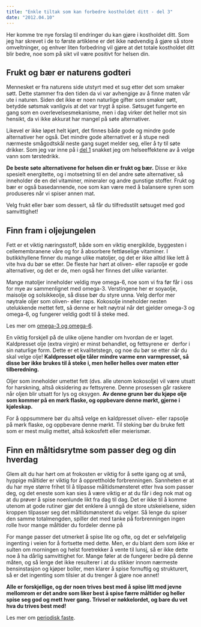 ```yaml
---
title: "Enkle tiltak som kan forbedre kostholdet ditt - del 3"
date: "2012.04.10"
---
```


Her komme tre nye forslag til endringer du kan gjøre i kostholdet ditt. Som jeg har skrevet i de to første artiklene er det ikke nødvendig å gjøre så store omveltninger, og enhver liten forbedring vil gjøre at det totale kostholdet ditt blir bedre, noe som på sikt vil være positivt for helsen din.

## Frukt og bær er naturens godteri

Mennesket er fra naturens side utstyrt med et sug etter det som smaker søtt. Dette stammer fra den tiden da vi var avhengige av å finne maten vår ute i naturen. Siden det ikke er noen naturlige gifter som smaker søtt, betydde søtsmak vanligvis at det var trygt å spise. Søtsuget fungerte en gang som en overlevelsesmekanisme, men i dag virker det heller mot sin hensikt, da vi ikke akkurat har mangel på søte alternativer.

Likevel er ikke løpet helt kjørt, det finnes både gode og mindre gode alternativer her også. Det mindre gode alternativet er å stupe nedi nærmeste smågodtskål neste gang suget melder seg, eller å ty til søte drikker. Som jeg var inne på i [del 1](kosthold-tiltak-1.qmd) snakket jeg om helseeffektene av å velge vann som tørstedrikk.

**De beste søte alternativene for helsen din er frukt og bær.** Disse er ikke spesielt energitette, og i motsetning til en del andre søte alternativer, så inneholder de en del vitaminer, mineraler og andre gunstige stoffer. Frukt og bær er også basedannende, noe som kan være med å balansere syren som produseres når vi spiser annen mat.

Velg frukt eller bær som dessert, så får du tilfredsstilt søtsuget med god samvittighet!

## Finn fram i oljejungelen

Fett er et viktig næringsstoff, både som en viktig energikilde, byggesten i cellemembranene våre og for å absorbere fettløselige vitaminer. I butikkhyllene finner du mange ulike matoljer, og det er ikke alltid like lett å vite hva du bør se etter. De fleste har hørt at oliven- eller rapsolje er gode alternativer, og det er de, men også her finnes det ulike varianter.

Mange matoljer inneholder veldig mye omega-6, noe som vi fra før får i oss for mye av sammenlignet med omega-3. Verstingene her er soyaolje, maisolje og solsikkeolje, så disse bør du styre unna. Velg derfor mer nøytrale oljer som oliven- eller raps. Kokosolje inneholder nesten utelukkende mettet fett, så denne er helt nøytral når det gjelder omega-3 og omega-6, og fungerer veldig godt til å steke med.

Les mer om [omega-3 og omega-6](omega-3-6.qmd).

En viktig forskjell på de ulike oljene handler om hvordan de er laget. Kaldpresset olje (extra virgin) er minst behandlet, og fettsyrene er  derfor i sin naturlige form. Dette er et kvalitetstegn, og noe du bør se etter når du skal velge olje! **Kaldpresset olje tåler mindre varme enn varmpresset, så disse bør ikke brukes til å steke i, men heller helles over maten etter tilberedning.**

Oljer som inneholder umettet fett (dvs. alle utenom kokosolje) vil være utsatt for harskning, altså oksidering av fettsyrene. Denne prosessen går raskere når oljen blir utsatt for lys og oksygen. **Av denne grunn bør du kjøpe olje som kommer på en mørk flaske, og oppbevare denne mørkt, gjerne i kjøleskap.**

For å oppsummere bør du altså velge en kaldpresset oliven- eller rapsolje på mørk flaske, og oppbevare denne mørkt. Til steking bør du bruke fett som er mest mulig mettet, altså kokosfett eller meierismør.

## Finn en måltidsrytme som passer deg og din hverdag

Glem alt du har hørt om at frokosten er viktig for å sette igang og at små, hyppige måltider er viktig for å opprettholde forbrenningen. Sannheten er at du har mye større frihet til å tilpasse måltidsmønsteret etter hva som passer deg, og det eneste som kan sies å være viktig er at du får i deg nok mat og at du prøver å spise noenlunde likt fra dag til dag. Det er ikke til å komme utenom at gode rutiner gjør det enklere å unngå de store utskeielsene, siden kroppen tilpasser seg det måltidsmønsteret du velger. Så lenge du spiser den samme totalmengden, spiller det med tanke på forbrenningen ingen rolle hvor mange måltider du fordeler denne på

For mange passer det utmerket å spise lite og ofte, og det er selvfølgelig ingenting i veien for å fortsette med dette. Men, er du blant dem som ikke er sulten om morningen og helst foretrekker å vente til lunsj, så er ikke dette noe å ha dårlig samvittighet for. Mange føler at de fungerer bedre på denne måten, og så lenge det ikke resulterer i at du stikker innom nærmeste bensinstasjon og kjøper boller, men klarer å spise fornuftig og strukturert, så er det ingenting som tilsier at du trenger å gjøre noe annet!

**Alle er forskjellige, og der noen trives best med å spise litt med jevne mellomrom er det andre som liker best å spise færre måltider og heller spise seg god og mett hver gang. Trivsel er nøkkelordet, og bare du vet hva du trives best med!**

Les mer om [periodisk faste](brokenlink/periodisk-faste-til-jul/).
